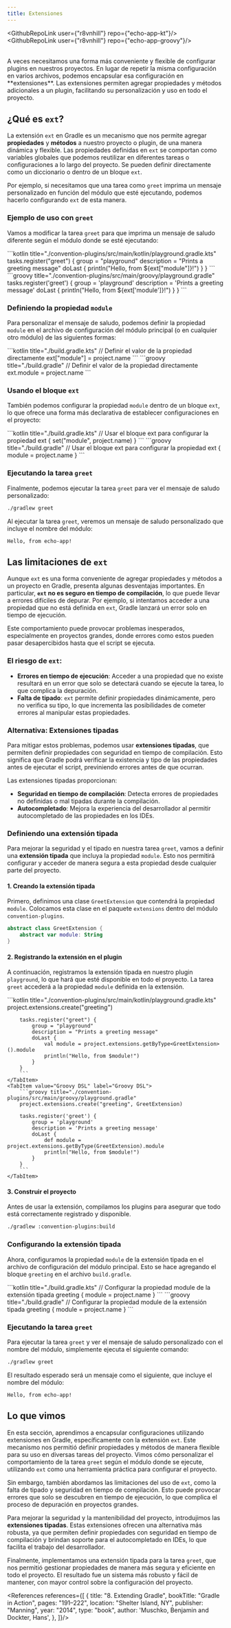 ```yaml
---
title: Extensiones
---
```


<ReadingTime/>

<GithubRepoLink user={"r8vnhill"} repo={"echo-app-kt"}/>
<GithubRepoLink user={"r8vnhill"} repo={"echo-app-groovy"}/>

<br/>
A veces necesitamos una forma más conveniente y flexible de configurar plugins en nuestros proyectos. En lugar de repetir la misma configuración en varios archivos, podemos encapsular esa configuración en **extensiones**. Las extensiones permiten agregar propiedades y métodos adicionales a un plugin, facilitando su personalización y uso en todo el proyecto.

## ¿Qué es `ext`?

La extensión `ext` en Gradle es un mecanismo que nos permite agregar **propiedades** y **métodos** a nuestro proyecto o plugin, de una manera dinámica y flexible. Las propiedades definidas en `ext` se comportan como variables globales que podemos reutilizar en diferentes tareas o configuraciones a lo largo del proyecto. Se pueden definir directamente como un diccionario o dentro de un bloque `ext`.

Por ejemplo, si necesitamos que una tarea como `greet` imprima un mensaje personalizado en función del módulo que esté ejecutando, podemos hacerlo configurando `ext` de esta manera.

### Ejemplo de uso con `greet`

Vamos a modificar la tarea `greet` para que imprima un mensaje de saludo diferente según el módulo donde se esté ejecutando:

<Tabs>
    <TabItem value="Kotlin DSL" label="Kotlin DSL">
        ```kotlin title="./convention-plugins/src/main/kotlin/playground.gradle.kts"
        tasks.register("greet") {
            group = "playground"
            description = "Prints a greeting message"
            doLast {
                println("Hello, from ${ext["module"]}!")
            }
        }
        ```
    </TabItem>
    <TabItem value="Groovy DSL" label="Groovy DSL">
        ```groovy title="./convention-plugins/src/main/groovy/playground.gradle"
        tasks.register('greet') {
            group = 'playground'
            description = 'Prints a greeting message'
            doLast {
                println("Hello, from ${ext['module']}!")
            }
        }
        ```
    </TabItem>
</Tabs>

### Definiendo la propiedad `module`

Para personalizar el mensaje de saludo, podemos definir la propiedad `module` en el archivo de configuración del módulo principal (o en cualquier otro módulo) de las siguientes formas:

<Tabs>
    <TabItem value="Kotlin DSL" label="Kotlin DSL">
        ```kotlin title="./build.gradle.kts"
        // Definir el valor de la propiedad directamente
        ext["module"] = project.name
        ```
    </TabItem>
    <TabItem value="Groovy DSL" label="Groovy DSL">
        ```groovy title="./build.gradle"
        // Definir el valor de la propiedad directamente
        ext.module = project.name
        ```
    </TabItem>
</Tabs>

### Usando el bloque `ext`

También podemos configurar la propiedad `module` dentro de un bloque `ext`, lo que ofrece una forma más declarativa de establecer configuraciones en el proyecto:

<Tabs>
    <TabItem value="Kotlin DSL" label="Kotlin DSL">
        ```kotlin title="./build.gradle.kts"
        // Usar el bloque ext para configurar la propiedad
        ext {
            set("module", project.name)
        }
        ```
    </TabItem>
    <TabItem value="Groovy DSL" label="Groovy DSL">
        ```groovy title="./build.gradle"
        // Usar el bloque ext para configurar la propiedad
        ext {
            module = project.name
        }
        ```
    </TabItem>
</Tabs>

### Ejecutando la tarea `greet`

Finalmente, podemos ejecutar la tarea `greet` para ver el mensaje de saludo personalizado:

```bash
./gradlew greet
```

Al ejecutar la tarea `greet`, veremos un mensaje de saludo personalizado que incluye el nombre del módulo:

```plaintext
Hello, from echo-app!
```

## Las limitaciones de `ext`

Aunque `ext` es una forma conveniente de agregar propiedades y métodos a un proyecto en Gradle, presenta algunas desventajas importantes. En particular, **`ext` no es seguro en tiempo de compilación**, lo que puede llevar a errores difíciles de depurar. Por ejemplo, si intentamos acceder a una propiedad que no está definida en `ext`, Gradle lanzará un error solo en tiempo de ejecución.

Este comportamiento puede provocar problemas inesperados, especialmente en proyectos grandes, donde errores como estos pueden pasar desapercibidos hasta que el script se ejecuta.

### El riesgo de `ext`:
- **Errores en tiempo de ejecución**: Acceder a una propiedad que no existe resultará en un error que solo se detectará cuando se ejecute la tarea, lo que complica la depuración.
- **Falta de tipado**: `ext` permite definir propiedades dinámicamente, pero no verifica su tipo, lo que incrementa las posibilidades de cometer errores al manipular estas propiedades.

### Alternativa: Extensiones tipadas

Para mitigar estos problemas, podemos usar **extensiones tipadas**, que permiten definir propiedades con seguridad en tiempo de compilación. Esto significa que Gradle podrá verificar la existencia y tipo de las propiedades antes de ejecutar el script, previniendo errores antes de que ocurran.

Las extensiones tipadas proporcionan:
- **Seguridad en tiempo de compilación**: Detecta errores de propiedades no definidas o mal tipadas durante la compilación.
- **Autocompletado**: Mejora la experiencia del desarrollador al permitir autocompletado de las propiedades en los IDEs.

### Definiendo una extensión tipada

Para mejorar la seguridad y el tipado en nuestra tarea `greet`, vamos a definir una **extensión tipada** que incluya la propiedad `module`. Esto nos permitirá configurar y acceder de manera segura a esta propiedad desde cualquier parte del proyecto.

#### 1. Creando la extensión tipada

Primero, definimos una clase `GreetExtension` que contendrá la propiedad `module`. Colocamos esta clase en el paquete `extensions` dentro del módulo `convention-plugins`.

```kotlin title="./convention-plugins/src/main/kotlin/extensions/GreetExtension.kt"
abstract class GreetExtension {
    abstract var module: String
}
```

#### 2. Registrando la extensión en el plugin

A continuación, registramos la extensión tipada en nuestro plugin `playground`, lo que hará que esté disponible en todo el proyecto. La tarea `greet` accederá a la propiedad `module` definida en la extensión.

<Tabs>
    <TabItem value="Kotlin DSL" label="Kotlin DSL">
        ```kotlin title="./convention-plugins/src/main/kotlin/playground.gradle.kts"
        project.extensions.create<GreetExtension>("greeting")

        tasks.register("greet") {
            group = "playground"
            description = "Prints a greeting message"
            doLast {
                val module = project.extensions.getByType<GreetExtension>().module
                println("Hello, from $module!")
            }
        }
        ```
    </TabItem>
    <TabItem value="Groovy DSL" label="Groovy DSL">
        ```groovy title="./convention-plugins/src/main/groovy/playground.gradle"
        project.extensions.create("greeting", GreetExtension)

        tasks.register('greet') {
            group = 'playground'
            description = 'Prints a greeting message'
            doLast {
                def module = project.extensions.getByType(GreetExtension).module
                println("Hello, from $module!")
            }
        }
        ```
    </TabItem>
</Tabs>

#### 3. Construir el proyecto

Antes de usar la extensión, compilamos los plugins para asegurar que todo está correctamente registrado y disponible.

```bash
./gradlew :convention-plugins:build
```

### Configurando la extensión tipada

Ahora, configuramos la propiedad `module` de la extensión tipada en el archivo de configuración del módulo principal. Esto se hace agregando el bloque `greeting` en el archivo `build.gradle`.

<Tabs>
    <TabItem value="Kotlin DSL" label="Kotlin DSL">
        ```kotlin title="./build.gradle.kts"
        // Configurar la propiedad module de la extensión tipada
        greeting {
            module = project.name
        }
        ```
    </TabItem>
    <TabItem value="Groovy DSL" label="Groovy DSL">
        ```groovy title="./build.gradle"
        // Configurar la propiedad module de la extensión tipada
        greeting {
            module = project.name
        }
        ```
    </TabItem>
</Tabs>

### Ejecutando la tarea `greet`

Para ejecutar la tarea `greet` y ver el mensaje de saludo personalizado con el nombre del módulo, simplemente ejecuta el siguiente comando:

```bash
./gradlew greet
```

El resultado esperado será un mensaje como el siguiente, que incluye el nombre del módulo:

```plaintext
Hello, from echo-app!
```

## Lo que vimos

En esta sección, aprendimos a encapsular configuraciones utilizando extensiones en Gradle, específicamente con la extensión `ext`. Este mecanismo nos permitió definir propiedades y métodos de manera flexible para su uso en diversas tareas del proyecto. Vimos cómo personalizar el comportamiento de la tarea `greet` según el módulo donde se ejecute, utilizando `ext` como una herramienta práctica para configurar el proyecto.

Sin embargo, también abordamos las limitaciones del uso de `ext`, como la falta de tipado y seguridad en tiempo de compilación. Esto puede provocar errores que solo se descubren en tiempo de ejecución, lo que complica el proceso de depuración en proyectos grandes.

Para mejorar la seguridad y la mantenibilidad del proyecto, introdujimos las **extensiones tipadas**. Estas extensiones ofrecen una alternativa más robusta, ya que permiten definir propiedades con seguridad en tiempo de compilación y brindan soporte para el autocompletado en IDEs, lo que facilita el trabajo del desarrollador.

Finalmente, implementamos una extensión tipada para la tarea `greet`, que nos permitió gestionar propiedades de manera más segura y eficiente en todo el proyecto. El resultado fue un sistema más robusto y fácil de mantener, con mayor control sobre la configuración del proyecto.

<References references={[
    {
        title: "8. Extending Gradle",
        bookTitle: "Gradle in Action",
        pages: "191–222",
        location: "Shelter Island, NY",
        publisher: "Manning",
        year: "2014",
        type: "book",
        author: 'Muschko, Benjamin and Dockter, Hans',
    },
]}/>
